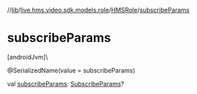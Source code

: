 //[lib](../../../index)/[live.hms.video.sdk.models.role](../index)/[HMSRole](index)/[subscribeParams](subscribe-params)

# subscribeParams

[androidJvm]\

@SerializedName(value = subscribeParams)

val [subscribeParams](subscribe-params): [SubscribeParams](../-subscribe-params/index)?
